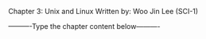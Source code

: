 Chapter 3: Unix and Linux
Written by: Woo Jin Lee (SCI-1)

----------Type the chapter content below----------
